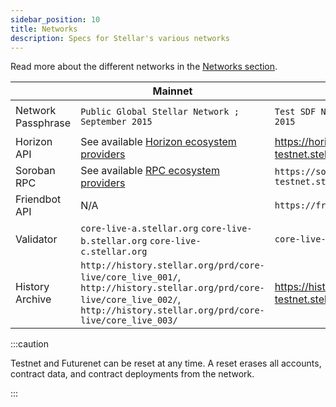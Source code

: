 ```yaml
---
sidebar_position: 10
title: Networks
description: Specs for Stellar's various networks
---
```


Read more about the different networks in the [Networks section](../learn/fundamentals/networks.mdx).

|  | Mainnet | Testnet | Futurenet |
| :-- | --- | --- | --- |
| Network Passphrase | `Public Global Stellar Network ; September 2015` | `Test SDF Network ; September 2015` | `Test SDF Future Network ; October 2022` |
| Horizon API | See available [Horizon ecosystem providers] | https://horizon-testnet.stellar.org | https://horizon-futurenet.stellar.org |
| Soroban RPC | See available [RPC ecosystem providers] | `https://soroban-testnet.stellar.org` | `https://rpc-futurenet.stellar.org` |
| Friendbot API | N/A | `https://friendbot.stellar.org` | `https://friendbot-futurenet.stellar.org` |
| Validator | `core-live-a.stellar.org` `core-live-b.stellar.org` `core-live-c.stellar.org` | `core-live-testnet.stellar.org` | `core-live-futurenet.stellar.org` |
| History Archive | `http://history.stellar.org/prd/core-live/core_live_001/`, `http://history.stellar.org/prd/core-live/core_live_002/`, `http://history.stellar.org/prd/core-live/core_live_003/` | https://history-testnet.stellar.org | https://history-futurenet.stellar.org |

:::caution

Testnet and Futurenet can be reset at any time. A reset erases all accounts, contract data, and contract deployments from the network.

:::

[horizon ecosystem providers]: /network/horizon/horizon-providers
[rpc ecosystem providers]: /network/soroban-rpc/rpc-providers
